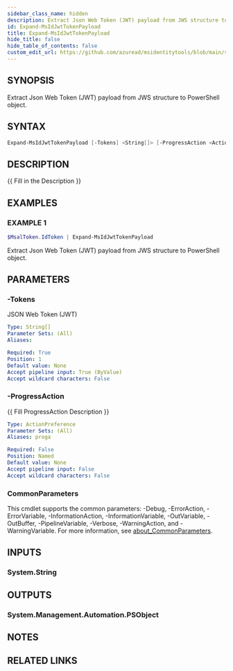 ```yaml
---
sidebar_class_name: hidden
description: Extract Json Web Token (JWT) payload from JWS structure to PowerShell object.
id: Expand-MsIdJwtTokenPayload
title: Expand-MsIdJwtTokenPayload
hide_title: false
hide_table_of_contents: false
custom_edit_url: https://github.com/azuread/msidentitytools/blob/main/src/Expand-MsIdJwtTokenPayload.ps1
---
```


## SYNOPSIS

Extract Json Web Token (JWT) payload from JWS structure to PowerShell object.

## SYNTAX

```powershell
Expand-MsIdJwtTokenPayload [-Tokens] <String[]> [-ProgressAction <ActionPreference>] [<CommonParameters>]
```

## DESCRIPTION

\{\{ Fill in the Description \}\}

## EXAMPLES

### EXAMPLE 1

```powershell
$MsalToken.IdToken | Expand-MsIdJwtTokenPayload
```

Extract Json Web Token (JWT) payload from JWS structure to PowerShell object.

## PARAMETERS

### -Tokens

JSON Web Token (JWT)

```yaml
Type: String[]
Parameter Sets: (All)
Aliases:

Required: True
Position: 1
Default value: None
Accept pipeline input: True (ByValue)
Accept wildcard characters: False
```

### -ProgressAction

\{\{ Fill ProgressAction Description \}\}

```yaml
Type: ActionPreference
Parameter Sets: (All)
Aliases: proga

Required: False
Position: Named
Default value: None
Accept pipeline input: False
Accept wildcard characters: False
```

### CommonParameters

This cmdlet supports the common parameters: -Debug, -ErrorAction, -ErrorVariable, -InformationAction, -InformationVariable, -OutVariable, -OutBuffer, -PipelineVariable, -Verbose, -WarningAction, and -WarningVariable. For more information, see [about_CommonParameters](http://go.microsoft.com/fwlink/?LinkID=113216).

## INPUTS

### System.String

## OUTPUTS

### System.Management.Automation.PSObject

## NOTES

## RELATED LINKS
